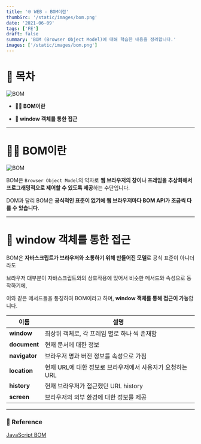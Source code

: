 ```yaml
---
title: '🌐 WEB - BOM이란'
thumbSrc: '/static/images/bom.png'
date: '2021-06-09'
tags: ['FE']
draft: false
summary: 'BOM (Browser Object Model)에 대해 학습한 내용을 정리합니다.'
images: ['/static/images/bom.png']
---
```


# 📌 목차

![BOM](/static/images/bom.png)

- **💁🏻 BOM이란**

- **👀️ window 객체를 통한 접근**

---

# 💁🏻 BOM이란

![BOM](/static/images/bom1.png)

BOM은 `Browser Object Model`의 약자로 **웹 브라우저의 창이나 프레임을 추상화해서 프로그래밍적으로 제어할 수 있도록 제공**하는 수단입니다.

DOM과 달리 BOM은 **공식적인 표준이 없기에 웹 브라우저마다 BOM API가 조금씩 다를 수 있습니다**.

---

# 👀 window 객체를 통한 접근

BOM은 **자바스크립트가 브라우저와 소통하기 위해 만들어진 모델**로 공식 표준이 아니더라도

브라우저 대부분이 자바스크립트와의 상호작용에 있어서 비슷한 메서드와 속성으로 동작하기에,

이와 같은 메서드들을 통칭하여 BOM이라고 하며, **window 객체를 통해 접근이 가능**합니다.

| **이름**      | **설명**                                                  |
| ------------- | --------------------------------------------------------- |
| **window**    | 최상위 객체로, 각 프레임 별로 하나 씩 존재함              |
| **document**  | 현재 문서에 대한 정보                                     |
| **navigator** | 브라우저 명과 버전 정보를 속성으로 가짐                   |
| **location**  | 현재 URL에 대한 정보로 브라우저에서 사용자가 요청하는 URL |
| **history**   | 현재 브라우저가 접근했던 URL history                      |
| **screen**    | 브라우저의 외부 환경에 대한 정보를 제공                   |

---

### 🔗 Reference

[JavaScript BOM](https://www.javascripttutorial.net/javascript-bom/)
